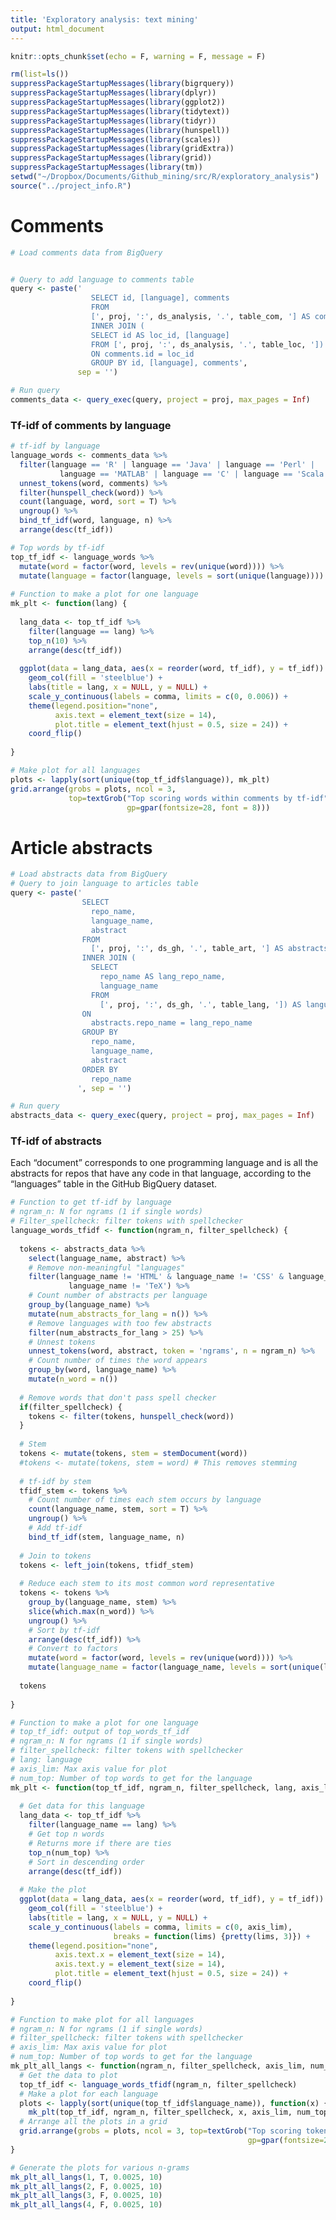 ```yaml
---
title: 'Exploratory analysis: text mining'
output: html_document
---
```


```r
knitr::opts_chunk$set(echo = F, warning = F, message = F)
```

```r
rm(list=ls())
suppressPackageStartupMessages(library(bigrquery))
suppressPackageStartupMessages(library(dplyr))
suppressPackageStartupMessages(library(ggplot2))
suppressPackageStartupMessages(library(tidytext))
suppressPackageStartupMessages(library(tidyr))
suppressPackageStartupMessages(library(hunspell))
suppressPackageStartupMessages(library(scales))
suppressPackageStartupMessages(library(gridExtra))
suppressPackageStartupMessages(library(grid))
suppressPackageStartupMessages(library(tm))
setwd("~/Dropbox/Documents/Github_mining/src/R/exploratory_analysis")
source("../project_info.R")
```

# Comments

```r
# Load comments data from BigQuery


# Query to add language to comments table
query <- paste('
                  SELECT id, [language], comments
                  FROM
                  [', proj, ':', ds_analysis, '.', table_com, '] AS comments
                  INNER JOIN (
                  SELECT id AS loc_id, [language] 
                  FROM [', proj, ':', ds_analysis, '.', table_loc, ']) AS lines_of_code
                  ON comments.id = loc_id
                  GROUP BY id, [language], comments', 
               sep = '')

# Run query
comments_data <- query_exec(query, project = proj, max_pages = Inf)
```

### Tf-idf of comments by language

```r
# tf-idf by language
language_words <- comments_data %>%
  filter(language == 'R' | language == 'Java' | language == 'Perl' |
           language == 'MATLAB' | language == 'C' | language == 'Scala') %>%
  unnest_tokens(word, comments) %>%
  filter(hunspell_check(word)) %>%
  count(language, word, sort = T) %>%
  ungroup() %>%
  bind_tf_idf(word, language, n) %>%
  arrange(desc(tf_idf))

# Top words by tf-idf
top_tf_idf <- language_words %>%
  mutate(word = factor(word, levels = rev(unique(word)))) %>%
  mutate(language = factor(language, levels = sort(unique(language))))
  
# Function to make a plot for one language
mk_plt <- function(lang) {
  
  lang_data <- top_tf_idf %>% 
    filter(language == lang) %>%
    top_n(10) %>%
    arrange(desc(tf_idf))
  
  ggplot(data = lang_data, aes(x = reorder(word, tf_idf), y = tf_idf)) +
    geom_col(fill = 'steelblue') +
    labs(title = lang, x = NULL, y = NULL) +
    scale_y_continuous(labels = comma, limits = c(0, 0.006)) +
    theme(legend.position="none",
          axis.text = element_text(size = 14),
          plot.title = element_text(hjust = 0.5, size = 24)) + 
    coord_flip()
  
}

# Make plot for all languages
plots <- lapply(sort(unique(top_tf_idf$language)), mk_plt)
grid.arrange(grobs = plots, ncol = 3, 
             top=textGrob("Top scoring words within comments by tf-idf", 
                          gp=gpar(fontsize=28, font = 8)))
```

# Article abstracts

```r
# Load abstracts data from BigQuery
# Query to join language to articles table
query <- paste('
                SELECT
                  repo_name,
                  language_name,
                  abstract
                FROM
                  [', proj, ':', ds_gh, '.', table_art, '] AS abstracts
                INNER JOIN (
                  SELECT
                    repo_name AS lang_repo_name,
                    language_name
                  FROM
                    [', proj, ':', ds_gh, '.', table_lang, ']) AS languages
                ON
                  abstracts.repo_name = lang_repo_name
                GROUP BY
                  repo_name,
                  language_name,
                  abstract
                ORDER BY
                  repo_name               
               ', sep = '')

# Run query
abstracts_data <- query_exec(query, project = proj, max_pages = Inf)
```

### Tf-idf of abstracts

Each "document" corresponds to one programming language and is all the abstracts for repos that have any code in that language, according to the "languages" table in the GitHub BigQuery dataset.

```r
# Function to get tf-idf by language
# ngram_n: N for ngrams (1 if single words)
# Filter_spellcheck: filter tokens with spellchecker
language_words_tfidf <- function(ngram_n, filter_spellcheck) {
  
  tokens <- abstracts_data %>%
    select(language_name, abstract) %>%
    # Remove non-meaningful "languages"
    filter(language_name != 'HTML' & language_name != 'CSS' & language_name != 'Makefile' &
             language_name != 'TeX') %>%
    # Count number of abstracts per language
    group_by(language_name) %>%
    mutate(num_abstracts_for_lang = n()) %>%
    # Remove languages with too few abstracts
    filter(num_abstracts_for_lang > 25) %>%
    # Unnest tokens
    unnest_tokens(word, abstract, token = 'ngrams', n = ngram_n) %>%
    # Count number of times the word appears
    group_by(word, language_name) %>%
    mutate(n_word = n())
  
  # Remove words that don't pass spell checker
  if(filter_spellcheck) {
    tokens <- filter(tokens, hunspell_check(word))
  }
  
  # Stem
  tokens <- mutate(tokens, stem = stemDocument(word))
  #tokens <- mutate(tokens, stem = word) # This removes stemming
  
  # tf-idf by stem
  tfidf_stem <- tokens %>% 
    # Count number of times each stem occurs by language
    count(language_name, stem, sort = T) %>%
    ungroup() %>%
    # Add tf-idf
    bind_tf_idf(stem, language_name, n)
  
  # Join to tokens
  tokens <- left_join(tokens, tfidf_stem)
  
  # Reduce each stem to its most common word representative
  tokens <- tokens %>% 
    group_by(language_name, stem) %>% 
    slice(which.max(n_word)) %>%
    ungroup() %>%
    # Sort by tf-idf
    arrange(desc(tf_idf)) %>%
    # Convert to factors
    mutate(word = factor(word, levels = rev(unique(word)))) %>%
    mutate(language_name = factor(language_name, levels = sort(unique(language_name))))
  
  tokens
  
}

# Function to make a plot for one language
# top_tf_idf: output of top_words_tf_idf
# ngram_n: N for ngrams (1 if single words)
# filter_spellcheck: filter tokens with spellchecker
# lang: language
# axis_lim: Max axis value for plot
# num_top: Number of top words to get for the language
mk_plt <- function(top_tf_idf, ngram_n, filter_spellcheck, lang, axis_lim, num_top) {
  
  # Get data for this language
  lang_data <- top_tf_idf %>% 
    filter(language_name == lang) %>%
    # Get top n words
    # Returns more if there are ties
    top_n(num_top) %>%
    # Sort in descending order
    arrange(desc(tf_idf))
  
  # Make the plot
  ggplot(data = lang_data, aes(x = reorder(word, tf_idf), y = tf_idf)) +
    geom_col(fill = 'steelblue') +
    labs(title = lang, x = NULL, y = NULL) +
    scale_y_continuous(labels = comma, limits = c(0, axis_lim),
                       breaks = function(lims) {pretty(lims, 3)}) +
    theme(legend.position="none",
          axis.text.x = element_text(size = 14),
          axis.text.y = element_text(size = 14),
          plot.title = element_text(hjust = 0.5, size = 24)) + 
    coord_flip()
  
}

# Function to make plot for all languages
# ngram_n: N for ngrams (1 if single words)
# filter_spellcheck: filter tokens with spellchecker
# axis_lim: Max axis value for plot
# num_top: Number of top words to get for the language
mk_plt_all_langs <- function(ngram_n, filter_spellcheck, axis_lim, num_top) {
  # Get the data to plot
  top_tf_idf <- language_words_tfidf(ngram_n, filter_spellcheck)
  # Make a plot for each language
  plots <- lapply(sort(unique(top_tf_idf$language_name)), function(x) {
    mk_plt(top_tf_idf, ngram_n, filter_spellcheck, x, axis_lim, num_top)})
  # Arrange all the plots in a grid
  grid.arrange(grobs = plots, ncol = 3, top=textGrob("Top scoring tokens within abstracts by tf-idf", 
                                                     gp=gpar(fontsize=28, font = 8)))
}

# Generate the plots for various n-grams
mk_plt_all_langs(1, T, 0.0025, 10)
mk_plt_all_langs(2, F, 0.0025, 10)
mk_plt_all_langs(3, F, 0.0025, 10)
mk_plt_all_langs(4, F, 0.0025, 10)
```



